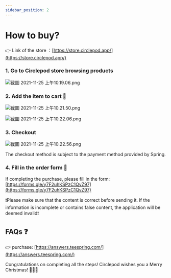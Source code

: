 ```yaml
---
sidebar_position: 2
---
```


# How to buy?

👉 Link of the store ：[https://store.circlepod.app/](https://store.circlepod.app/)

### 1. Go to Circlepod store browsing products

![截圖 2021-11-25 上午10.19.06.png](/img/event/christmas/step1.png)

### 2. Add the item to cart 🛒

![截圖 2021-11-25 上午10.21.50.png](/img/event/christmas/step2.png)

![截圖 2021-11-25 上午10.22.06.png](/img/event/christmas/step2-1.png)

### 3. Checkout

![截圖 2021-11-25 上午10.22.56.png](/img/event/christmas/step3.png)

The checkout method is subject to the payment method provided by Spring. 

### 4. Fill in the order form 📝

If completing the purchase, please fill in the form: [https://forms.gle/y7F2uhKSPzC1QvZ97](https://forms.gle/y7F2uhKSPzC1QvZ97)

❗️Please make sure that the content is correct before sending it. If the information is incomplete or contains false content, the application will be deemed invalid❗️

## FAQs ❓

👉 purchase: [https://answers.teespring.com/](https://answers.teespring.com/)

Congratulations on completing all the steps! Circlepod wishes you a Merry Christmas! 🎄🎄🎄